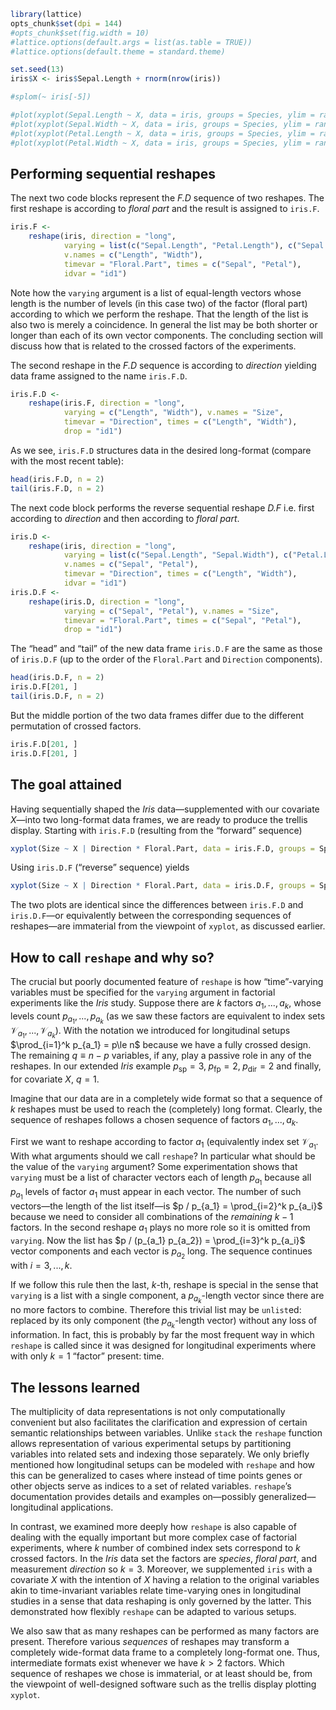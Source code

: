 ```r
library(lattice)
opts_chunk$set(dpi = 144)
#opts_chunk$set(fig.width = 10)
#lattice.options(default.args = list(as.table = TRUE))
#lattice.options(default.theme = standard.theme)
```

```r
set.seed(13)
iris$X <- iris$Sepal.Length + rnorm(nrow(iris))
```

```r
#splom(~ iris[-5])
```

```r
#plot(xyplot(Sepal.Length ~ X, data = iris, groups = Species, ylim = range(iris[-5])), split = c(1, 1, 2, 2), more = TRUE)
#plot(xyplot(Sepal.Width ~ X, data = iris, groups = Species, ylim = range(iris[-5])), split = c(2, 1, 2, 2), more = TRUE)
#plot(xyplot(Petal.Length ~ X, data = iris, groups = Species, ylim = range(iris[-5])), split = c(1, 2, 2, 2), more = TRUE)
#plot(xyplot(Petal.Width ~ X, data = iris, groups = Species, ylim = range(iris[-5])), split = c(2, 2, 2, 2), more = TRUE)
```

## Performing sequential reshapes

The next two code blocks represent the *F.D* sequence of two reshapes.  The first reshape is according to *floral part* and the result is assigned to `iris.F`.

```r
iris.F <-
    reshape(iris, direction = "long",
            varying = list(c("Sepal.Length", "Petal.Length"), c("Sepal.Width", "Petal.Width")),
            v.names = c("Length", "Width"),
            timevar = "Floral.Part", times = c("Sepal", "Petal"),
            idvar = "id1")
```

Note how the `varying` argument is a list of equal-length vectors whose length is the number of levels (in this case two) of the factor (floral part) according to which we perform the reshape.  That the length of the list is also two is merely a coincidence.  In general the list may be both shorter or longer than each of its own vector components.  The concluding section will discuss how that is related to the crossed factors of the experiments.

The second reshape in the *F.D* sequence is according to *direction* yielding data frame assigned to the name `iris.F.D`.

```r
iris.F.D <-
    reshape(iris.F, direction = "long",
            varying = c("Length", "Width"), v.names = "Size",
            timevar = "Direction", times = c("Length", "Width"),
            drop = "id1")
```

As we see, `iris.F.D` structures data in the desired long-format (compare with the most recent table):
```r
head(iris.F.D, n = 2)
tail(iris.F.D, n = 2)
```

The next code block performs the reverse sequential reshape *D.F* i.e. first according to *direction* and then according to *floral part*.

```r
iris.D <-
    reshape(iris, direction = "long",
            varying = list(c("Sepal.Length", "Sepal.Width"), c("Petal.Length", "Petal.Width")),
            v.names = c("Sepal", "Petal"),
            timevar = "Direction", times = c("Length", "Width"),
            idvar = "id1")
iris.D.F <-
    reshape(iris.D, direction = "long",
            varying = c("Sepal", "Petal"), v.names = "Size",
            timevar = "Floral.Part", times = c("Sepal", "Petal"),
            drop = "id1")
```

The "head" and "tail" of the new data frame `iris.D.F` are the same as those of `iris.D.F` (up to the order of the `Floral.Part` and `Direction` components).

```r
head(iris.D.F, n = 2)
iris.D.F[201, ]
tail(iris.D.F, n = 2)
```

But the middle portion of the two data frames differ due to the different permutation of crossed factors.
```r
iris.F.D[201, ]
iris.D.F[201, ]
```

## The goal attained

Having sequentially shaped the *Iris* data---supplemented with our covariate $X$---into two long-format data frames, we are ready to produce the trellis display.  Starting with `iris.F.D` (resulting from the "forward" sequence)
```r
xyplot(Size ~ X | Direction * Floral.Part, data = iris.F.D, groups = Species, auto.key = list(columns = 3))
```

Using `iris.D.F` ("reverse" sequence) yields
```r
xyplot(Size ~ X | Direction * Floral.Part, data = iris.D.F, groups = Species, auto.key = list(columns = 3))
```

The two plots are identical since the differences between `iris.F.D` and `iris.D.F`---or equivalently between the corresponding sequences of reshapes---are immaterial from the viewpoint of `xyplot`, as discussed earlier.

## How to call `reshape` and why so?

The crucial but poorly documented feature of `reshape` is how "time"-varying variables must be specified for the `varying` argument in factorial experiments like the *Iris* study.  Suppose there are $k$ factors  $a_1,...,a_k$, whose levels count $p_{a_1},...,p_{a_k}$ (as we saw these factors are equivalent to index sets $\mathcal{V}_{a_1},...,\mathcal{V}_{a_k}$).  With the notation we introduced for longitudinal setups $\prod_{i=1}^k p_{a_1} = p\le n$ because we have a fully crossed design.  The remaining $q\equiv n - p$ variables, if any, play a passive role in any of the reshapes.  In our extended *Iris* example $p_\mathrm{sp} = 3, \; p_\mathrm{fp} = 2, \; p_\mathrm{dir} = 2$ and finally, for covariate $X$, $q=1$.

Imagine that our data are in a completely wide format so that a sequence of $k$ reshapes must be used to reach the (completely) long format.  Clearly, the sequence of reshapes follows a chosen sequence of factors $a_1,...,a_k$.

First we want to reshape according to factor $a_1$ (equivalently index set $\mathcal{V}_{a_1}$.  With what arguments should we call `reshape`?  In particular what should be the value of the `varying` argument?  Some experimentation shows that `varying` must be a list of character vectors each of length $p_{a_1}$ because all $p_{a_1}$ levels of factor $a_1$ must appear in each vector.  The number of such vectors---the length of the list itself---is $p / p_{a_1} = \prod_{i=2}^k p_{a_i}$ because we need to consider all combinations of the *remaining* $k-1$ factors.  In the second reshape $a_1$ plays no more role so it is omitted from `varying`.  Now the list has $p / (p_{a_1} p_{a_2}) = \prod_{i=3}^k p_{a_i}$ vector components and each vector is $p_{a_2}$ long.  The sequence continues with $i=3,...,k$.

If we follow this rule then the last, $k$-th, reshape is special in the sense that `varying` is a list with a single component, a $p_{a_k}$-length vector since there are no more factors to combine.  Therefore this trivial list may be `unlist`ed: replaced by its only component (the $p_{a_k}$-length vector) without any loss of information.  In fact, this is probably by far the most frequent way in which `reshape` is called since it was designed for longitudinal experiments where with only $k=1$ "factor" present: time.

## The lessons learned

The multiplicity of data representations is not only computationally convenient but also facilitates the clarification and expression of certain semantic relationships between variables.  Unlike `stack` the `reshape` function allows representation of various experimental setups by partitioning variables into related sets and indexing those separately.  We only briefly mentioned how longitudinal setups can be modeled with `reshape` and how this can be generalized to cases where instead of time points genes or other objects serve as indices to a set of related variables. `reshape`'s documentation provides details and examples on---possibly generalized---longitudinal applications.

In contrast, we examined more deeply how `reshape` is also capable of dealing with the equally important but more complex case of factorial experiments, where $k$ number of combined index sets correspond to $k$ crossed factors.  In the *Iris* data set the factors are *species*, *floral part*, and measurement *direction* so $k=3$.  Moreover, we supplemented `iris` with a covariate $X$ with the intention of $X$ having a relation to the original variables akin to time-invariant variables relate time-varying ones in longitudinal studies in a sense that data reshaping is only governed by the latter.  This demonstrated how flexibly `reshape` can be adapted to various setups.

We also saw that as many reshapes can be performed as many factors are present.  Therefore various *sequences* of reshapes may transform a completely wide-format data frame to a completely long-format one.  Thus, intermediate formats exist whenever we have $k>2$ factors.  Which sequence of reshapes we chose is immaterial, or at least should be, from the viewpoint of well-designed software such as the trellis display plotting `xyplot`.

